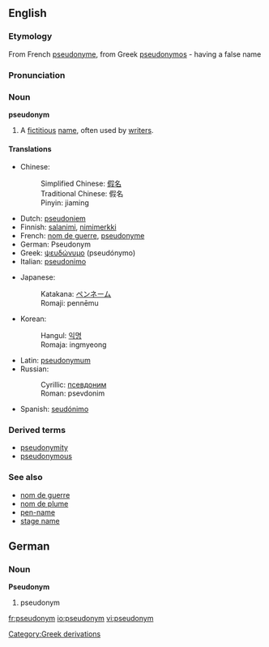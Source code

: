 ==English==

===Etymology===
From French [[pseudonyme]], from Greek [[pseudonymos]] - having a false name

===Pronunciation===
{{rfap}}

===Noun===
'''pseudonym'''

# A [[fictitious]] [[name]], often used by [[writer]]s.

====Translations====
{{top}}

*Chinese: 
*:Simplified Chinese: [[假名]]
*:Traditional Chinese: 假名
*:Pinyin: jiaming
*Dutch: [[pseudoniem]]
*Finnish: [[salanimi]], [[nimimerkki]]
*French: [[nom de guerre]], [[pseudonyme]]
*German: Pseudonym {{n}}
*Greek: [[ψευδώνυμο]] (pseudónymo) {{n}}
*Italian: [[pseudonimo]] {{m}}
{{mid}}
*Japanese: 
*:Katakana: [[ペンネーム]]
*:Romaji: pennēmu
*Korean:
*:Hangul: [[익명]]
*:Romaja: ingmyeong
*Latin: [[pseudonymum]] {{n}}
*Russian: 
*:Cyrillic: [[псевдоним]]
*:Roman: psevdonim
*Spanish: [[seudónimo]]
{{bottom}}

===Derived terms===
*[[pseudonymity]]
*[[pseudonymous]]

===See also===
*[[nom de guerre]]
*[[nom de plume]]
*[[pen-name]]
*[[stage name]]

==German==
===Noun===
'''Pseudonym''' {{n}}

# pseudonym

[[Category:Greek derivations]]

[[fr:pseudonym]]
[[io:pseudonym]]
[[vi:pseudonym]]